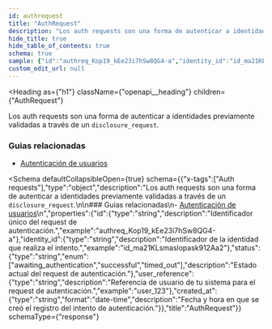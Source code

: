 ```yaml
---
id: authrequest
title: "AuthRequest"
description: "Los auth requests son una forma de autenticar a identidades previamente validadas a través de un `disclosure_request`."
hide_title: true
hide_table_of_contents: true
schema: true
sample: {"id":"authreq_Kop19_kEe23i7hSw8QG4-a","identity_id":"id_ma21KLsmaslopask912Aa2","status":"awaiting_authentication","user_reference":"user_123","created_at":"2024-07-29T15:51:28.071Z"}
custom_edit_url: null
---
```



<Heading
  as={"h1"}
  className={"openapi__heading"}
  children={"AuthRequest"}
>
</Heading>



Los auth requests son una forma de autenticar a identidades previamente validadas a través de un `disclosure_request`.

### Guias relacionadas
- [Autenticación de usuarios](/docs/integration-guide/authentication/introduction)


<Schema
	defaultCollapsibleOpen={true}
  schema={{"x-tags":["Auth requests"],"type":"object","description":"Los auth requests son una forma de autenticar a identidades previamente validadas a través de un `disclosure_request`.\n\n### Guias relacionadas\n- [Autenticación de usuarios](/docs/integration-guide/authentication/introduction)\n","properties":{"id":{"type":"string","description":"Identificador único del request de autenticación.","example":"authreq_Kop19_kEe23i7hSw8QG4-a"},"identity_id":{"type":"string","description":"Identificador de la identidad que realiza el intento.","example":"id_ma21KLsmaslopask912Aa2"},"status":{"type":"string","enum":["awaiting_authentication","successful","timed_out"],"description":"Estado actual del request de autenticación."},"user_reference":{"type":"string","description":"Referencia de usuario de tu sistema para el request de autenticación.","example":"user_123"},"created_at":{"type":"string","format":"date-time","description":"Fecha y hora en que se creó el registro del intento de autenticación."}},"title":"AuthRequest"}}
  schemaType={"response"}
>
  
</Schema>
            